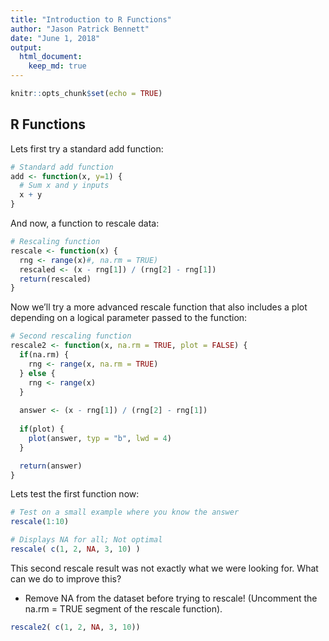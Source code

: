 ```yaml
---
title: "Introduction to R Functions"
author: "Jason Patrick Bennett"
date: "June 1, 2018"
output:
  html_document:
    keep_md: true
---
```


```r
knitr::opts_chunk$set(echo = TRUE)
```

## R Functions

Lets first try a standard add function:

```r
# Standard add function
add <- function(x, y=1) {
  # Sum x and y inputs
  x + y
}
```

And now, a function to rescale data:

```r
# Rescaling function
rescale <- function(x) {
  rng <- range(x)#, na.rm = TRUE)
  rescaled <- (x - rng[1]) / (rng[2] - rng[1])
  return(rescaled)
}
```

Now we'll try a more advanced rescale function that also includes a plot depending on a logical parameter passed to the function:

```r
# Second rescaling function
rescale2 <- function(x, na.rm = TRUE, plot = FALSE) {
  if(na.rm) {
    rng <- range(x, na.rm = TRUE)
  } else {
    rng <- range(x)
  }
  
  answer <- (x - rng[1]) / (rng[2] - rng[1])
  
  if(plot) {
    plot(answer, typ = "b", lwd = 4)
  }

  return(answer)
}
```

Lets test the first function now:

```r
# Test on a small example where you know the answer
rescale(1:10)
```

```r
# Displays NA for all; Not optimal
rescale( c(1, 2, NA, 3, 10) )
```

This second rescale result was not exactly what we were looking for. What can we do to improve this?

  - Remove NA from the dataset before trying to rescale! (Uncomment the na.rm = TRUE      segment of the rescale function).

```r
rescale2( c(1, 2, NA, 3, 10))
```